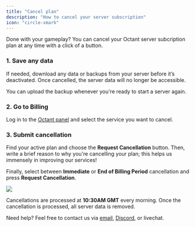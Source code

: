 ```yaml
---
title: "Cancel plan"
description: "How to cancel your server subscription"
icon: "circle-xmark"
---
```


Done with your gameplay? You can cancel your Octant server subcription plan at any time with a click of a button.

### 1. Save any data

If needed, download any data or backups from your server before it’s deactivated. Once cancelled, the server data will no longer be accessible.

You can upload the backup whenever you're ready to start a server again.

### 2. Go to Billing

Log in to the [Octant panel](https://my.octant.sh) and select the service you want to cancel.

### 3. Submit cancellation

Find your active plan and choose the **Request Cancellation** button. Then, write a brief reason to why you're cancelling your plan; this helps us immensely in improving our services!

Finally, select between **Immediate** or **End of Billing Period** cancellation and press **Request Cancellation**.

<Frame>
  <img src="https://i.imgur.com/hpeikxd.jpeg" />
</Frame>

Cancellations are processed at **10:30AM GMT** every morning. Once the cancellation is processed, all server data is removed.

Need help? Feel free to contact us via [email](mailto:support@octant.sh), [Discord](https://discord.gg/compute), or livechat.